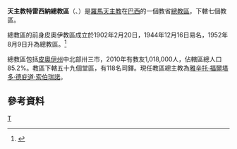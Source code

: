 {{Infobox Roman Catholic diocese
|jurisdiction = 總教區
|name = 特雷西納
|latin= Archidioecesis Teresiana
|image =
|caption =
|location = [[巴西|巴西]]
|territory =[[皮奧伊州|皮奧伊州]]中北部卅三市
|population =1,018,000
|rite = [[罗马礼|罗马礼]]
|patron =
|province =
|established = 1902年
|cathedral = [[七苦聖母主教座堂_(特雷西納)|七苦聖母主教座堂]]
|co-cathedral =
|leadership = 總主教
|website = [http://www.arquidiocesedeteresina.org.br/ 官方網頁]
|pope = 
|patriarch=
|metropolitan =雅辛托·福爾塔多·德庇道·索伯瑞諾
|ordinary = 
|coadjutor archbishop =
|coadjutor bishop =
|auxiliary =
|emeritus = }}

'''天主教特雷西納總教區'''（{{lang-la|Archidioecesis Teresiana}}、{{lang-pt|Arquidiocese de Teresina}}）是[[羅馬天主教|羅馬天主教]]在[[巴西|巴西]]的一個教省[[總教區|總教區]]，下轄七個教區。

總教區的前身皮奧伊教區成立於1902年2月20日，1944年12月16日易名，1952年8月9日升為總教區。<ref>{{cite journal
|journal=[[宗座公報|宗座公報]]
|publisher=梵蒂岡出版社
|date=1955年
|volume=45
|title=''Quaemadmodum insignis''
|page=168
|url=http://www.vatican.va/archive/aas/documents/AAS%2045%20%5B1953%5D%20-%20ocr.pdf
|access-date=2013-11-19
|archive-date=2010-03-27
|archive-url=https://web.archive.org/web/20100327065805/http://www.vatican.va/archive/aas/documents/AAS%2045%20%5B1953%5D%20-%20ocr.pdf
|dead-url=no
}}</ref>

總教區包括[[皮奧伊州|皮奧伊州]]中北部卅三市，2010年有教友1,018,000人，佔轄區總人口85.2%。教區下轄五十九個堂區，有118名司鐸。現任教區總主教為[[雅辛托·福爾塔多·德庇道·索伯瑞諾|雅辛托·福爾塔多·德庇道·索伯瑞諾]]。

==參考資料==
{{reflist}}
{{巴西天主教教省}}
[[Category:巴西天主教教區|T]]

{{宗教小作品}}